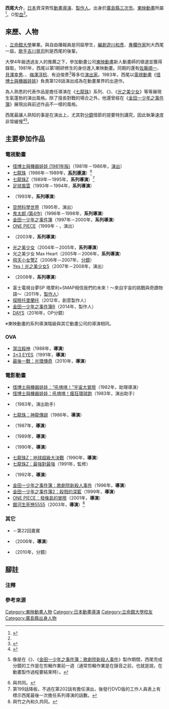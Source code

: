 {{multiple issues|
{{Notability Unreferenced|time=2016-10-01T16:49:29+00:00}}
{{Primarysources|time=2016-10-01T16:49:29+00:00}}
}}
{{noteTA|G1=Anime}}
{{japanese|japanese=西尾 大介|kana=にしお だいすけ|romaji=Nishio Daisuke}}
'''西尾大介'''{{BD|1959年|4月1日<ref name="dragon">{{Cite book|chapter={{lang|ja|DRAGON CALL スタッフ8人に聞きました}}|script-title=ja:ドラゴンボールZ アニメ·スペシャル|year=1989-10-18 |page=124 |publisher=[[集英社|集英社]]|series=Jump黃金精選輯4|id=雜誌 29939-10/18}}</ref>||}}，[[日本|日本]]資深男性[[動畫|動畫]][[導演|導演]]、[[製作人|製作人]]。出身於[[廣島縣|廣島縣]][[三次市|三次市]]。[[東映動畫|東映動畫]]所屬<ref>{{Cite web|publisher=[[幻冬舎|幻冬舎]]|work=Web Magazine幻冬舎|url=http://webmagazine.gentosha.co.jp/fusianasan/vol274.html|script-title=ja:第33回「ドラゴンボール」「金田一少年の事件簿」「ふたりはプリキュア」の監督、西尾大介インタビュー 何が目標で、何をやれば答えが見つかるかわからなかった｜お前の目玉は節穴か season 2|accessdate=2016-10-01|language=ja|archive-date=2016-03-05|archive-url=https://web.archive.org/web/20160305005901/http://webmagazine.gentosha.co.jp/fusianasan/vol274.html|dead-url=no}}</ref>。O型[[血型|血]]<ref name="dragon" />。

== 來歷、人物 ==
{{link-ja|修道中學、修道高等學校|修道中学校・修道高等学校}}、[[立命館大學|立命館大學]]畢業。與自由播報員{{link-ja|山中秀樹|山中秀樹}}是同屆學生，[[編劇|編劇]][[遊川和彥|遊川和彥]]、[[專欄作家|專欄作家]]{{link-ja|神足裕司|神足裕司}}則大西尾一屆，[[歌手|歌手]][[吉川晃司|吉川晃司]]則是西尾的後輩。

大學4年級透過友人的推薦之下，參加動畫公司[[東映動畫|東映動畫]]新人動畫師的徵選並獲得錄取，1981年，西尾以第1期研修生的身份進入東映動畫。同期的還有[[佐藤順一|佐藤順一]]、[[貝澤幸男|貝澤幸男]]、{{link-ja|芝田浩樹|芝田浩樹}}、[[梅澤淳稔|梅澤淳稔]]、有迫俊彥<ref>{{Cite web|publisher=[[梅澤淳稔|梅澤淳稔]]的[[Twitter|Twitter]]帳戶|work=|url=https://twitter.com/A2104Ume/status/718247608830017536|title=2016年4月7日18:22 (JST)|accessdate=2017-01-29|language=ja|archive-date=2017-02-06|archive-url=https://web.archive.org/web/20170206140313/https://twitter.com/A2104Ume/status/718247608830017536|dead-url=no}}</ref>等多位[[戲劇|演出家]]。1983年，西尾以[[電視動畫|電視動畫]]《[[IQ博士|怪博士與機器娃娃]]》負責第128話演出成為在動畫業界的出道作。

為人熟悉的代表作品是擔任導演在《[[七龍珠_(動畫)|七龍珠]]》系列、《{{link-ja|空中大師|エアマスター}}》、《[[光之美少女|光之美少女]]》等等展現生氣蓬勃的演出風格。除了擅長對戰的場合之外，他還曾經在《[[金田一少年之事件簿_(動畫)|金田一少年之事件簿]]》展現出與前述作品不一樣的風格。

西尾最讓人熟知的事是在演出上，尤其對[[分鏡|分鏡]]情節的提要特別講究，因此執筆速度非常緩慢<ref>{{cite web|url=http://www.kunion.com/profile/worklist.html|script-title=ja:辻田邦夫ホームページ内作品リスト|accessdate=2020-05-30|language=ja|archive-url=https://web.archive.org/web/20090813101853/http://www.kunion.com/profile/worklist.html|archive-date=2009-08-13|dead-url=yes}}</ref><ref>{{cite web|url=http://www.kunion.com/profile/worklist_1.html|script-title=ja:作品リスト1985年－1993年|accessdate=2020-05-30|language=ja|archive-url=https://web.archive.org/web/20051118044029/http://www.kunion.com/profile/worklist_1.html|archive-date=2005-11-18|dead-url=yes}}像是在《{{link-ja|七龍珠Z：激鬥!! 100億能量戰士們|ドラゴンボールZ 激突!!100億パワーの戦士たち}}》、《[[金田一少年之事件簿_(動畫)#金田一少年之事件簿·歌劇院新殺人事件|金田一少年之事件簿：歌劇院新殺人事件]]》製作期間，西尾完成分鏡的工作是在剪輯作業前一週（通常剪輯作業是在錄音之前，也就是說，在動畫製作過程要結束時）。</ref>。

== 主要參加作品 ==
=== 電視動畫 ===
* [[IQ博士|怪博士與機器娃娃 (1981年版)]]（1981年－1986年，[[戲劇|演出]]）
* [[七龍珠_(動畫)|七龍珠]]（1986年－1989年，'''[[導演|系列導演]]'''）<ref group="注">與{{link-ja|岡崎稔|岡崎稔}}共同。</ref>
* [[七龍珠Z|七龍珠Z]]（1989年－1995年，'''系列導演'''）<ref group="注">第199話降板，不過在第202話有擔任演出，後發行DVD版的工作人員表上有標示西尾最後一次擔任系列導演的話數。</ref>
* [[足球風雲|足球風雲]]（1993年－1994年，'''系列導演'''）
* {{link-ja|七龍珠Z 絕望的反抗!! 殘留的超級戰士·悟飯和特南克斯|ドラゴンボールZ 絶望への反抗!!残された超戦士・悟飯とトランクス}}（1993年，'''系列導演'''）
* [[空想科學世界|空想科學世界]]（1995年，演出）
* [[鬼太郎|鬼太郎 (第4作)]]（1996年－1998年，'''系列導演'''）
* [[金田一少年之事件簿_(動畫)|金田一少年之事件簿]]（1997年－2000年，'''系列導演'''）
* [[ONE_PIECE_(動畫)|ONE PIECE]]（1999年 - ，演出）
* {{link-ja|空中大師|エアマスター}}（2003年，'''系列導演'''）
* [[光之美少女|光之美少女]]（2004年－2005年，'''系列導演'''）
* 光之美少女 Max Heart（2005年－2006年，'''系列導演'''）
* [[飛天小女警Z|飛天小女警Z]]（2006年－2007年，[[分鏡|分鏡]]）
* [[Yes!_光之美少女5|Yes！光之美少女5]]（2007年－2008年，演出）
* {{link-ja|RoboDz 風雲篇|ロボディーズ -RoboDz- 風雲篇}}（2008年，'''系列導演'''）
* 富士電視台夢SP 塔摩利×SMAP相信我們的未來！～來自宇宙的挑戰與奇蹟物語～（2011年，[[製作人|製作人]]）
* [[探險托里蘭托|探險托里蘭托]]（2012年，創意製作人）
* [[金田一少年之事件簿_(動畫)|金田一少年之事件簿R]]（2014年，製作人）
* [[DAYS_(漫畫)|DAYS]]（2016年，OP分鏡）

※東映動畫的系列導演階級與其它動畫公司的導演相同。

=== OVA ===
* [[哭泣殺神|哭泣殺神]]（1988年，'''導演'''）
* [[三只眼|3×3 EYES]]（1991年，'''導演'''）
* [[最後一戰：光環傳奇|最後一戰：光環傳奇]]（2010年，'''導演'''）

=== 電影動畫 ===
* [[IQ博士|怪博士與機器娃娃：“吼唷唷！”宇宙大冒險]]（1982年，助理導演）
* [[IQ博士|怪博士與機器娃娃：吼唷唷！瘋狂環球跑]]（1983年，演出助手）
* {{link-ja|我是妙殿下！#劇場動畫|パタリロ!#劇場アニメ|我是妙殿下！星塵計劃}}（1983年，演出助手）
* [[七龍珠_神龍傳說|七龍珠：神龍傳說]]（1986年，'''導演'''）
* {{link-ja|七龍珠：魔神城內的睡美人|ドラゴンボール 魔神城のねむり姫}}（1987年，'''導演'''）
* {{link-ja|七龍珠Z (1989年電影)|ドラゴンボールZ (1989年の映画)|七龍珠Z：把我的悟飯還來!!}}（1989年，'''導演'''）
* {{link-ja|七龍珠Z：世上最強之人|ドラゴンボールZ この世で一番強いヤツ}}（1990年，'''導演'''）
* [[七龍珠Z_地球超級大決戰|七龍珠Z：地球超級大決戰]]（1990年，'''導演'''）
* [[七龍珠Z_最強對最強|七龍珠Z：最強對最強]]（1991年，監修）
* {{link-ja|七龍珠Z：激鬥!! 100億能量戰士們|ドラゴンボールZ 激突!!100億パワーの戦士たち}}（1992年，'''導演'''）
* [[金田一少年之事件簿_(動畫)#金田一少年之事件簿·歌劇院新殺人事件|金田一少年之事件簿：歌劇院新殺人事件]]（1996年，'''導演'''）
* [[金田一少年之事件簿_(動畫)#金田一少年之事件簿2·殺戮的深藍|金田一少年之事件簿2：殺戮的深藍]]（1999年，'''導演'''）
* [[ONE_PIECE_(動畫)|ONE PIECE：發條島的冒險]]（2001年，'''導演'''）
* [[銀河生死戀5555|銀河生死戀5555]]（2003年，'''導演'''）<ref group="注">與竹之內和久共同。</ref>

=== 其它 ===
* {{link-ja|GANGAN電台|ガンガンラジオ}}－第22回嘉賓
* {{lang|ja|[[光之美少女Splash_Star|光之美少女Splash Star マジッ★ドキッ♥ 3Dシアター]]}}（2006年，'''導演'''）
* {{lang|ja|[[美食獵人|美食獵人 バーバリアンアイビーを捕獲せよ！]]}}（2010年，分鏡）

== 腳註 ==
=== 注釋 ===
{{reflist|group="注"}}

=== 參考來源 ===
{{reflist}}

{{西尾大介執導作品}}
{{Pretty Cure}}

{{Normdaten}}
{{DEFAULTSORT:Nishio Daisuke}}
[[Category:東映動畫人物|Category:東映動畫人物]]
[[Category:日本動畫導演|Category:日本動畫導演]]
[[Category:立命館大學校友|Category:立命館大學校友]]
[[Category:廣島縣出身人物|Category:廣島縣出身人物]]